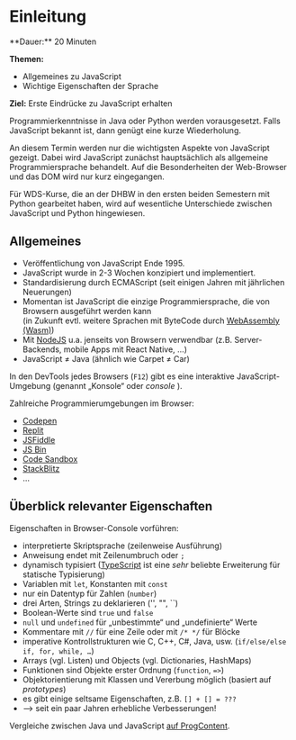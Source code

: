
# Einleitung

<Callout>
  **Dauer:** 20 Minuten

  **Themen:**
  - Allgemeines zu JavaScript
  - Wichtige Eigenschaften der Sprache

  **Ziel:** Erste Eindrücke zu JavaScript erhalten
</Callout>

Programmierkenntnisse in Java oder Python werden vorausgesetzt.
Falls JavaScript bekannt ist, dann genügt eine kurze Wiederholung.

An diesem Termin werden nur die wichtigsten Aspekte von JavaScript
gezeigt. Dabei wird JavaScript zunächst hauptsächlich als 
allgemeine Programmiersprache behandelt. Auf die Besonderheiten 
der Web-Browser und das DOM wird nur kurz eingegangen.

Für WDS-Kurse, die an der DHBW in den ersten beiden Semestern mit 
Python gearbeitet haben, wird auf wesentliche Unterschiede 
zwischen JavaScript und Python hingewiesen.

## Allgemeines

- Veröffentlichung von JavaScript Ende 1995.
- JavaScript wurde in 2-3 Wochen konzipiert und implementiert. 
- Standardisierung durch ECMAScript (seit einigen Jahren mit jährlichen Neuerungen)
- Momentan ist JavaScript die einzige Programmiersprache, die von Browsern ausgeführt werden kann <br/> (in Zukunft evtl. weitere Sprachen mit ByteCode durch [WebAssembly (Wasm)](https://webassembly.org/))
- Mit [NodeJS](https://nodejs.org) u.a. jenseits von Browsern verwendbar (z.B. Server-Backends, mobile Apps mit React Native, …)
- JavaScript ≠ Java (ähnlich wie Carpet ≠ Car)

In den DevTools jedes Browsers (`F12`) gibt es eine 
interaktive JavaScript-Umgebung (genannt „Konsole“ oder _console_ ).

Zahlreiche Programmierumgebungen im Browser:

- [Codepen](https://codepen.io)
- [Replit](https://replit.com)
- [JSFiddle](https://jsfiddle.net/)
- [JS Bin](https://jsbin.com/)
- [Code Sandbox](https://codesandbox.io)
- [StackBlitz](https://stackblitz.com)
- …

## Überblick relevanter Eigenschaften

Eigenschaften in Browser-Console vorführen:

- interpretierte Skriptsprache (zeilenweise Ausführung)
- Anweisung endet mit Zeilenumbruch oder `;`
- dynamisch typisiert ([TypeScript](https://www.typescriptlang.org/) ist eine _sehr_ beliebte Erweiterung für statische Typisierung)
- Variablen mit `let`, Konstanten mit `const`
- nur ein Datentyp für Zahlen (`number`)
- drei Arten, Strings zu deklarieren ('', "", ``)
- Boolean-Werte sind `true` und `false`
- `null` und `undefined` für „unbestimmte“ und „undefinierte“ Werte
- Kommentare mit `//` für eine Zeile oder mit `/* */` für Blöcke
- imperative Kontrollstrukturen wie C, C++, C#, Java, usw. (`if/else/else if, for, while, …`)
- Arrays (vgl. Listen) und Objects (vgl. Dictionaries, HashMaps)
- Funktionen sind Objekte erster Ordnung (`function`, `=>`)
- Objektorientierung mit Klassen und Vererbung möglich (basiert auf  _prototypes_)
- es gibt einige seltsame Eigenschaften, z.B. `[] + [] = ???` 
- &xrarr; seit ein paar Jahren erhebliche Verbesserungen!

Vergleiche zwischen Java und JavaScript 
[auf ProgContent](https://www.progcontent.com/js-from-java/intro).